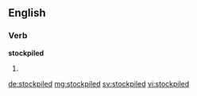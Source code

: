 ==English==

===Verb===
'''stockpiled'''
# {{past of|stockpile}}

[[de:stockpiled]]
[[mg:stockpiled]]
[[sv:stockpiled]]
[[vi:stockpiled]]